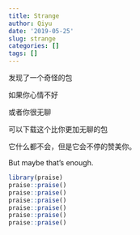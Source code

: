 ```yaml
---
title: Strange
author: Qiyu
date: '2019-05-25'
slug: strange
categories: []
tags: []
---
```

发现了一个奇怪的包

如果你心情不好

或者你很无聊

可以下载这个比你更加无聊的包

它什么都不会，但是它会不停的赞美你。

But maybe that's enough.

```r
library(praise)
praise::praise()
praise::praise()
praise::praise()
praise::praise()
praise::praise()
praise::praise()
```

